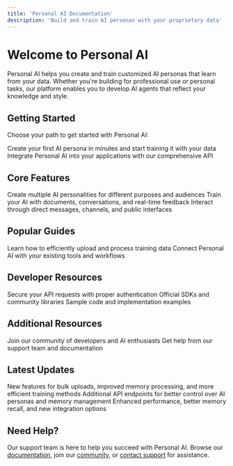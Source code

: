 ```yaml
---
title: 'Personal AI Documentation'
description: 'Build and train AI personas with your proprietary data'
---
```


# Welcome to Personal AI

Personal AI helps you create and train customized AI personas that learn from your data. Whether you're building for professional use or personal tasks, our platform enables you to develop AI agents that reflect your knowledge and style.

## Getting Started

Choose your path to get started with Personal AI:

<CardGroup cols={2}>
  <Card
    title="Quick Start Guide"
    icon="rocket"
    href="/documentation/getting-started/introduction"
  >
    Create your first AI persona in minutes and start training it with your data
  </Card>
  <Card
    title="API Reference"
    icon="code"
    href="/api-reference"
  >
    Integrate Personal AI into your applications with our comprehensive API
  </Card>
</CardGroup>

## Core Features

<CardGroup cols={3}>
  <Card
    title="AI Personas"
    icon="user-robot"
    href="/documentation/customization/persona-settings"
  >
    Create multiple AI personalities for different purposes and audiences
  </Card>
  <Card
    title="Memory Training"
    icon="brain"
    href="/documentation/training/memory-upload"
  >
    Train your AI with documents, conversations, and real-time feedback
  </Card>
  <Card
    title="Communication"
    icon="messages"
    href="/documentation/messaging/ai-controls"
  >
    Interact through direct messages, channels, and public interfaces
  </Card>
</CardGroup>

## Popular Guides

<CardGroup cols={2}>
  <Card
    title="Upload & Train"
    icon="upload"
    href="/documentation/training/memory-upload"
  >
    Learn how to efficiently upload and process training data
  </Card>
  <Card
    title="Integration Guide"
    icon="plug"
    href="/documentation/training"
  >
    Connect Personal AI with your existing tools and workflows
  </Card>
</CardGroup>

## Developer Resources

<CardGroup cols={3}>
  <Card
    title="API Keys"
    icon="key"
    href="/api-reference"
  >
    Secure your API requests with proper authentication
  </Card>
  <Card
    title="SDKs & Libraries"
    icon="box"
    href="/api-reference"
  >
    Official SDKs and community libraries
  </Card>
  <Card
    title="Examples"
    icon="code"
    href="/api-reference"
  >
    Sample code and implementation examples
  </Card>
</CardGroup>

## Additional Resources

<CardGroup cols={2}>
  <Card
    title="Community"
    icon="users"
    href="https://community.personal.ai"
  >
    Join our community of developers and AI enthusiasts
  </Card>
  <Card
    title="Support"
    icon="life-ring"
    href="mailto:katelyn.pucci@personal.ai"
  >
    Get help from our support team and documentation
  </Card>
</CardGroup>

## Latest Updates

<AccordionGroup>
  <Accordion title="October 2024 - Enhanced Training Capabilities">
    New features for bulk uploads, improved memory processing, and more efficient training methods
  </Accordion>
  <Accordion title="September 2024 - New API Endpoints">
    Additional API endpoints for better control over AI personas and memory management
  </Accordion>
  <Accordion title="August 2024 - Platform Improvements">
    Enhanced performance, better memory recall, and new integration options
  </Accordion>
</AccordionGroup>

## Need Help?

Our support team is here to help you succeed with Personal AI. Browse our [documentation](/documentation), join our [community](https://community.personal.ai), or [contact support](mailto:support@personal.ai) for assistance.

